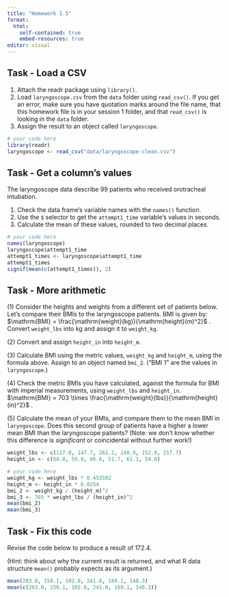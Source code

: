 ```yaml
---
title: "Homework 1.5"
format: 
  html: 
    self-contained: true
    embed-resources: true
editor: visual
---
```


## Task - Load a CSV

1.  Attach the readr package using `library()`.
2.  Load `laryngoscope.csv` from the `data` folder using `read_csv()`. If you get an error, make sure you have quotation marks around the file name, that this homework file is in your session 1 folder, and that `read_csv()` is looking in the `data` folder.
3.  Assign the result to an object called `laryngoscope`.

```r
# your code here 
library(readr)
laryngoscope <- read_csv("data/laryngoscope-clean.csv")
```

## Task - Get a column's values

The laryngoscope data describe 99 patients who received orotracheal intubation.

1.  Check the data frame's variable names with the `names()` function.
2.  Use the `$` selector to get the `attempt1_time` variable's values in seconds.
3.  Calculate the mean of these values, rounded to two decimal places.

```r
# your code here 
names(laryngoscope)
laryngoscope$attempt1_time
attempt1_times <- laryngoscope$attempt1_time
attempt1_times
signif(mean(c(attempt1_times)), 2)
```

## Task - More arithmetic

\(1\) Consider the heights and weights from a different set of patients below. Let's compare their BMIs to the laryngoscope patients. BMI is given by: $\mathrm{BMI} = \frac{\mathrm{weight}(kg)}{\mathrm{height}(m)^2}$ . Convert `weight_lbs` into kg and assign it to `weight_kg`.

\(2\) Convert and assign `height_in` into `height_m`.

\(3\) Calculate BMI using the metric values, `weight_kg` and `height_m`, using the formula above. Assign to an object named `bmi_2`. ("BMI 1" are the values in `laryngoscope`.)

\(4\) Check the metric BMIs you have calculated, against the formula for BMI with imperial measurements, using `weight_lbs` and `height_in`. $\mathrm{BMI} = 703 \times \frac{\mathrm{weight}(lbs)}{\mathrm{height}(in)^2}$ .

\(5\) Calculate the mean of your BMIs, and compare them to the mean BMI in `laryngoscope`. Does this second group of patients have a higher a lower mean BMI than the laryngoscope patients? (Note: we don't know whether this difference is *significant* or coincidental without further work!)

```r
weight_lbs <- c(127.0, 147.7, 262.2, 248.9, 152.0, 217.7)
height_in <- c(64.8, 59.0, 66.6, 51.7, 61.1, 54.8)

# your code here 
weight_kg <- weight_lbs * 0.453592
height_m <- height_in * 0.0254
bmi_2 <- weight_kg / (height_m)^2
bmi_3 <- 703 * weight_lbs / (height_in)^2
mean(bmi_2)
mean(bmi_3)
```

## Task - Fix this code

Revise the code below to produce a result of 172.4.

(Hint: think about why the current result is returned, and what R data structure `mean()` probably expects as its argument.)

```r
mean(203.0, 150.1, 102.8, 241.0, 189.1, 148.3)
mean(c(203.0, 150.1, 102.8, 241.0, 189.1, 148.3))
```
